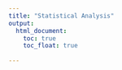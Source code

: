 ```yaml
---
title: "Statistical Analysis"
output: 
  html_document:
    toc: true
    toc_float: true
    
---
```



